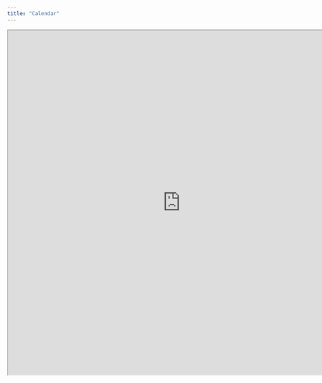 ```yaml
---
title: "Calendar"
---
```


<iframe src="https://calendar.google.com/calendar/embed?height=600&wkst=1&bgcolor=%23ffffff&ctz=America%2FLos_Angeles&showTitle=0&mode=WEEK&src=c_c569210cd2cbe621b14a6ab1352eb8a3a55af9ef246232fa7c18c2f0cffa3152%40group.calendar.google.com&src=c_8014ef8910740d10e6726484834ccafc8bbcca1de9f154c7f3e700f50645b0df%40group.calendar.google.com&src=c_c3ebc8ce500920de3ad11f2f7eac8338847ae5e13099f663126156f988b95409%40group.calendar.google.com&src=c_bbba1a1eb63601be6f7687cd14f221e0a6b894917b7d21ec88376244c7fbb79f%40group.calendar.google.com&color=%237CB342&color=%23795548&color=%233F51B5&color=%23D50000" height=800 width=800 title="an embedded website (could be a calendar)"></iframe>


